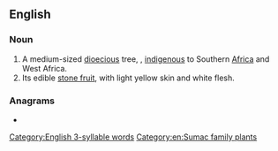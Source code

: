 ==English==
{{wikipedia}}

===Noun===
{{en-noun}}

# A medium-sized [[dioecious]] tree, {{taxlink|Sclerocarya birrea|species|noshow=1}}, [[indigenous]] to Southern [[Africa]] and West Africa.
# Its edible [[stone fruit]], with light yellow skin and white flesh.

===Anagrams===
* {{anagrams|en|alarum}}

[[Category:English 3-syllable words]]
[[Category:en:Sumac family plants]]